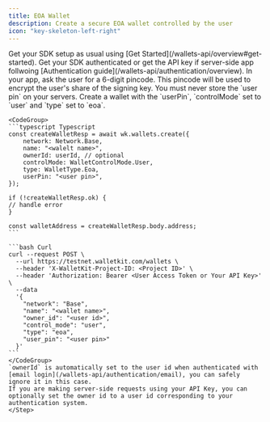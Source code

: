 ```yaml
---
title: EOA Wallet
description: Create a secure EOA wallet controlled by the user
icon: "key-skeleton-left-right"
---
```


<Steps>
    <Step title="Add WalletKit to your app">
    Get your SDK setup as usual using [Get Started](/wallets-api/overview#get-started).
    </Step>
    <Step title="Authenticate to WalletKit">
    Get your SDK authenticated or get the API key if server-side app follwoing [Authentication guide](/wallets-api/authentication/overview). 
    </Step>
    <Step title="Obtain user pincode">
    In your app, ask the user for a 6-digit pincode. This pincode will be used to encrypt the user's share of the signing key.
    <Warning>
    You must never store the `user pin` on your servers.
    </Warning>
    </Step>
    <Step title="Create a EOA wallet">
    Create a wallet with the `userPin`, `controlMode` set to `user` and `type` set to `eoa`.

    <CodeGroup>
    ```typescript Typescript
    const createWalletResp = await wk.wallets.create({
        network: Network.Base,
        name: "<walelt name>",
        ownerId: userId, // optional
        controlMode: WalletControlMode.User,
        type: WalletType.Eoa,
        userPin: "<user pin>",
    });

    if (!createWalletResp.ok) {
    // handle error
    }

    const walletAddress = createWalletResp.body.address;
    ```

    ```bash Curl
    curl --request POST \
      --url https://testnet.walletkit.com/wallets \
      --header 'X-WalletKit-Project-ID: <Project ID>' \
      --header 'Authorization: Bearer <User Access Token or Your API Key>' \
      --data 
      '{
        "network": "Base",
        "name": "<wallet name>",
        "owner_id": "<user id>",
        "control_mode": "user",
        "type": "eoa",
        "user_pin": "<user pin>"
      }'
    ```
    </CodeGroup>
    `ownerId` is automatically set to the user id when authenticated with [email login](/wallets-api/authentication/email), you can safely ignore it in this case.
    If you are making server-side requests using your API Key, you can optionally set the owner id to a user id corresponding to your authentication system.
    </Step>
</Steps>